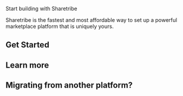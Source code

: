 

<StyledHeader>Start building with Sharetribe</StyledHeader>

Sharetribe is the fastest and most affordable way to set up a powerful marketplace platform that is uniquely yours.

## Get Started

<CustomCards>
<CustomCard title={'Clone the template'} description={'Read more about how to clone and configure the web template and get your development environment up and running.'} href={'www.example.com'} />

<CustomCard title="Smart Contracts" description="Learn how to write smart contracts on Aptos with the Move programming language." href="./smart-contracts" />
<CustomCard title="Smart Contracts" description="Learn how to write smart contracts on Aptos with the Move programming language." href="./smart-contracts" />
</CustomCards>

## Learn more

<CustomCards>
<CustomCard title={'Clone the template'} description={'Read more about how to clone and configure the web template and get your development environment up and running.'} href={'www.example.com'} />

<CustomCard title="Smart Contracts" description="Learn how to write smart contracts on Aptos with the Move programming language." href="./smart-contracts" />
<CustomCard title="Smart Contracts" description="Learn how to write smart contracts on Aptos with the Move programming language." href="./smart-contracts" />
</CustomCards>

## Migrating from another platform?
<Cards num={1}>
  <Cards.Card arrow title="Migrate from another platform" href="/docs/docs-theme/start"/>
</Cards>

